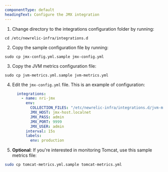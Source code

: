 ```yaml
---
componentType: default
headingText: Configure the JMX integration
---
```


1. Change directory to the integrations configuration folder by running:

  ```shell
  cd /etc/newrelic-infra/integrations.d
  ```

2. Copy the sample configuration file by running:

  ```shell
  sudo cp jmx-config.yml.sample jmx-config.yml
  ```

3. Copy the JVM metrics configuration file:

  ```shell
  sudo cp jvm-metrics.yml.sample jvm-metrics.yml
  ```

4. Edit the `jmx-config.yml` file. This is an example of configuration:

    ```yml
      integrations:
        - name: nri-jmx
          env:
            COLLECTION_FILES: "/etc/newrelic-infra/integrations.d/jvm-metrics.yml,/etc/newrelic-infra/integrations.d/tomcat-metrics.yml"
            JMX_HOST: jmx-host.localnet
            JMX_PASS: admin
            JMX_PORT: 9999
            JMX_USER: admin
          interval: 15s
          labels:
            env: production
    ```

5. <DoNotTranslate>**Optional**</DoNotTranslate>: If you're interested in monitoring Tomcat, use this sample metrics file:

  ```bash
  sudo cp tomcat-metrics.yml.sample tomcat-metrics.yml
  ```

